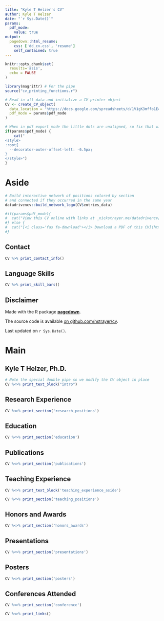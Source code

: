 ```yaml
---
title: "Kyle T Helzer's CV"
author: Kyle T Helzer
date: "`r Sys.Date()`"
params:
  pdf_mode:
    value: true
output:
  pagedown::html_resume:
    css: ['dd_cv.css', 'resume']
    self_contained: true
---
```


```r
knitr::opts_chunk$set(
  results='asis', 
  echo = FALSE
)

library(magrittr) # For the pipe
source("cv_printing_functions.r")

# Read in all data and initialize a CV printer object
CV <- create_CV_object(
  data_location = "https://docs.google.com/spreadsheets/d/1V1gK3mffo1E4IkLR8fC6JjK9il7NukCSTr6YyUfP23o/edit?usp=sharing",  
  pdf_mode = params$pdf_mode
)

```


```r
# When in pdf export mode the little dots are unaligned, so fix that with some conditional CSS.
if(params$pdf_mode) {
    cat("
<style>
:root{
  --decorator-outer-offset-left: -6.5px;
}
</style>")
}
```


Aside
================================================================================

```r
# Build interactive network of positions colored by section
# and connected if they occurred in the same year
datadrivencv::build_network_logo(CV$entries_data)
```


```r
#if(params$pdf_mode){
#  cat("View this CV online with links at _nickstrayer.me/datadrivencv/_")
#} else {
#  cat("[<i class='fas fa-download'></i> Download a PDF of this CV](https://github.com/nstrayer/cv/raw/master/strayer_cv.pdf)")
#}
```

Contact {#contact}
--------------------------------------------------------------------------------

```r
CV %>% print_contact_info()
```



Language Skills {#skills}
--------------------------------------------------------------------------------

```r
CV %>% print_skill_bars()
```



Disclaimer {#disclaimer}
--------------------------------------------------------------------------------

Made with the R package [**pagedown**](https://github.com/rstudio/pagedown). 

The source code is available [on github.com/nstrayer/cv](https://github.com/nstrayer/datadrivencv).

Last updated on `r Sys.Date()`.



Main
================================================================================

Kyle T Helzer, Ph.D. {#title}
--------------------------------------------------------------------------------

```r
# Note the special double pipe so we modify the CV object in place
CV %<>% print_text_block("intro") 
```

Research Experience {data-icon=laptop}
--------------------------------------------------------------------------------

```r
CV %<>% print_section('research_positions')
```

Education {data-icon=graduation-cap data-concise=true}
--------------------------------------------------------------------------------

```r
CV %<>% print_section('education')
```


<!-- These breaks just force a new page so section doesnt get cut off -->
<!-- <br> -->
<!-- <br> -->
<!-- <br> -->

Publications {data-icon=book}
--------------------------------------------------------------------------------

```r
CV %<>% print_section('publications')
```

Teaching Experience {data-icon=chalkboard-teacher}
--------------------------------------------------------------------------------

::: aside
```r
CV %<>% print_text_block('teaching_experience_aside')
```
:::

```r
CV %<>% print_section('teaching_positions')
```


Honors and Awards  {data-icon=star}
--------------------------------------------------------------------------------

```r
CV %<>% print_section('honors_awards')
```

Presentations  {data-icon=microphone}
--------------------------------------------------------------------------------

```r
CV %<>% print_section('presentations')
```

Posters  {data-icon=calendar-o}
--------------------------------------------------------------------------------

```r
CV %<>% print_section('posters')
```

Conferences Attended  {data-icon=users}
--------------------------------------------------------------------------------

```r
CV %<>% print_section('conference')
```


```r
CV %<>% print_links()
```

